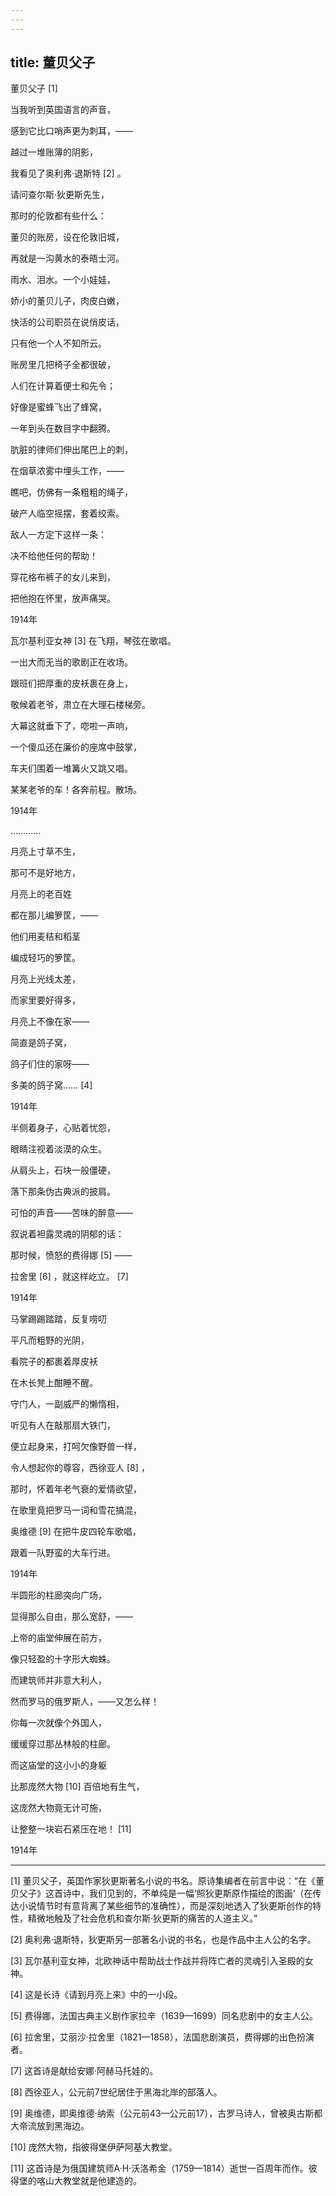 ```yaml
---
---
---
```

title: 董贝父子
---



董贝父子 [1]



当我听到英国语言的声音，

感到它比口哨声更为刺耳，——

越过一堆账簿的阴影，

我看见了奥利弗·退斯特 [2] 。





请问查尔斯·狄更斯先生，

那时的伦敦都有些什么：

董贝的账房，设在伦敦旧城，

再就是一沟黄水的泰晤士河。





雨水、泪水。一个小娃娃，

娇小的董贝儿子，肉皮白嫩，

快活的公司职员在说俏皮话，

只有他一个人不知所云。





账房里几把椅子全都很破，

人们在计算着便士和先令；

好像是蜜蜂飞出了蜂窝，

一年到头在数目字中翻腾。





肮脏的律师们伸出尾巴上的刺，

在烟草浓雾中埋头工作，——

瞧吧，仿佛有一条粗粗的绳子，

破产人临空摇摆，套着绞索。





敌人一方定下这样一条：

决不给他任何的帮助！

穿花格布裤子的女儿来到，

把他抱在怀里，放声痛哭。

1914年

瓦尔基利亚女神 [3] 在飞翔，琴弦在歌唱。

一出大而无当的歌剧正在收场。

跟班们把厚重的皮袄裹在身上，

敬候着老爷，肃立在大理石楼梯旁。





大幕这就垂下了，唿啦一声响，

一个傻瓜还在廉价的座席中鼓掌，

车夫们围着一堆篝火又跳又唱。

某某老爷的车！各奔前程。散场。

1914年

…………

月亮上寸草不生，

那可不是好地方，

月亮上的老百姓

都在那儿编箩筐，——

他们用麦秸和稻茎

编成轻巧的箩筐。





月亮上光线太差，

而家里要好得多，

月亮上不像在家——

简直是鸽子窝，

鸽子们住的家呀——

多美的鸽子窝…… [4]

1914年

半侧着身子，心贴着忧怨，

眼睛注视着淡漠的众生。

从肩头上，石块一般僵硬，

落下那条伪古典派的披肩。





可怕的声音——苦味的醉意——

叙说着袒露灵魂的阴郁的话：

那时候，愤怒的费得娜 [5] ——

拉舍里 [6] ，就这样屹立。 [7]

1914年

马掌踢踢踏踏，反复唠叨

平凡而粗野的光阴，

看院子的都裹着厚皮袄

在木长凳上酣睡不醒。





守门人，一副威严的懒惰相，

听见有人在敲那扇大铁门，

便立起身来，打呵欠像野兽一样，

令人想起你的尊容，西徐亚人 [8] ，





那时，怀着年老气衰的爱情欲望，

在歌里竟把罗马一词和雪花搞混，

奥维德 [9] 在把牛皮四轮车歌唱，

跟着一队野蛮的大车行进。

1914年

半圆形的柱廊突向广场，

显得那么自由，那么宽舒，——

上帝的庙堂伸展在前方，

像只轻盈的十字形大蜘蛛。





而建筑师并非意大利人，

然而罗马的俄罗斯人，——又怎么样！

你每一次就像个外国人，

缓缓穿过那丛林般的柱廊。





而这庙堂的这小小的身躯

比那庞然大物 [10] 百倍地有生气，

这庞然大物竟无计可施，

让整整一块岩石紧压在地！ [11]

1914年



* * *



[1] 董贝父子，英国作家狄更斯著名小说的书名。原诗集编者在前言中说：“在《董贝父子》这首诗中，我们见到的，不单纯是一幅‘照狄更斯原作描绘的图画’（在传达小说情节时有意背离了某些细节的准确性），而是深刻地透入了狄更斯创作的特性，精微地触及了社会危机和查尔斯·狄更斯的痛苦的人道主义。”

[2] 奥利弗·退斯特，狄更斯另一部著名小说的书名，也是作品中主人公的名字。

[3] 瓦尔基利亚女神，北欧神话中帮助战士作战并将阵亡者的灵魂引入圣殿的女神。

[4] 这是长诗《请到月亮上来》中的一小段。

[5] 费得娜，法国古典主义剧作家拉辛（1639—1699）同名悲剧中的女主人公。

[6] 拉舍里，艾丽沙·拉舍里（1821—1858），法国悲剧演员，费得娜的出色扮演者。

[7] 这首诗是献给安娜·阿赫马托娃的。

[8] 西徐亚人，公元前7世纪居住于黑海北岸的部落人。

[9] 奥维德，即奥维德·纳索（公元前43—公元前17），古罗马诗人，曾被奥古斯都大帝流放到黑海边。

[10] 庞然大物，指彼得堡伊萨阿基大教堂。

[11] 这首诗是为俄国建筑师A·H·沃洛希金（1759—1814）逝世一百周年而作。彼得堡的喀山大教堂就是他建造的。
